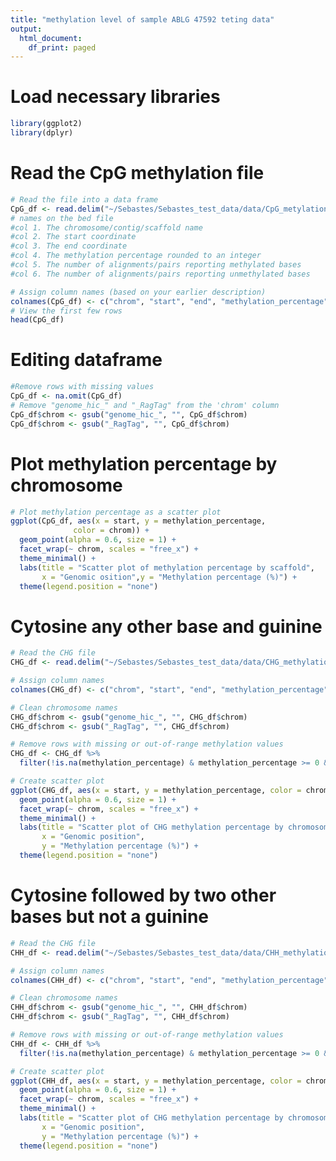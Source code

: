 ```yaml
---
title: "methylation level of sample ABLG 47592 teting data"
output:
  html_document:
    df_print: paged
---
```



# Load necessary libraries

```r
library(ggplot2)
library(dplyr)
```

# Read the CpG methylation file

```r
# Read the file into a data frame
CpG_df <- read.delim("~/Sebastes/Sebastes_test_data/data/CpG_metylation_levels_bedgraph.txt", header = FALSE, comment.char = "t")
# names on the bed file 
#col 1. The chromosome/contig/scaffold name
#col 2. The start coordinate
#col 3. The end coordinate
#col 4. The methylation percentage rounded to an integer
#col 5. The number of alignments/pairs reporting methylated bases
#col 6. The number of alignments/pairs reporting unmethylated bases

# Assign column names (based on your earlier description)
colnames(CpG_df) <- c("chrom", "start", "end", "methylation_percentage", "methylated_count", "unmethylated_count")
# View the first few rows
head(CpG_df)
```

# Editing dataframe 

```r
#Remove rows with missing values 
CpG_df <- na.omit(CpG_df)
# Remove "genome_hic_" and "_RagTag" from the 'chrom' column
CpG_df$chrom <- gsub("genome_hic_", "", CpG_df$chrom)
CpG_df$chrom <- gsub("_RagTag", "", CpG_df$chrom)
```

# Plot methylation percentage by chromosome

```r
# Plot methylation percentage as a scatter plot
ggplot(CpG_df, aes(x = start, y = methylation_percentage, 
              color = chrom)) + 
  geom_point(alpha = 0.6, size = 1) +
  facet_wrap(~ chrom, scales = "free_x") +
  theme_minimal() +
  labs(title = "Scatter plot of methylation percentage by scaffold",
       x = "Genomic osition",y = "Methylation percentage (%)") +
  theme(legend.position = "none")
```

# Cytosine any other base and guinine

```r
# Read the CHG file
CHG_df <- read.delim("~/Sebastes/Sebastes_test_data/data/CHG_methylation_levels_bedgraph.txt", header = FALSE, comment.char = "t")

# Assign column names
colnames(CHG_df) <- c("chrom", "start", "end", "methylation_percentage", "methylated_count", "unmethylated_count")

# Clean chromosome names
CHG_df$chrom <- gsub("genome_hic_", "", CHG_df$chrom)
CHG_df$chrom <- gsub("_RagTag", "", CHG_df$chrom)

# Remove rows with missing or out-of-range methylation values
CHG_df <- CHG_df %>%
  filter(!is.na(methylation_percentage) & methylation_percentage >= 0 & methylation_percentage <= 100)

# Create scatter plot
ggplot(CHG_df, aes(x = start, y = methylation_percentage, color = chrom)) +
  geom_point(alpha = 0.6, size = 1) +
  facet_wrap(~ chrom, scales = "free_x") +
  theme_minimal() +
  labs(title = "Scatter plot of CHG methylation percentage by chromosome",
       x = "Genomic position",
       y = "Methylation percentage (%)") +
  theme(legend.position = "none")
```

# Cytosine followed by two other bases but not a guinine

```r
# Read the CHG file
CHH_df <- read.delim("~/Sebastes/Sebastes_test_data/data/CHH_methylation_levels_bedgraph.txt", header = FALSE, comment.char = "t")

# Assign column names
colnames(CHH_df) <- c("chrom", "start", "end", "methylation_percentage", "methylated_count", "unmethylated_count")

# Clean chromosome names
CHH_df$chrom <- gsub("genome_hic_", "", CHH_df$chrom)
CHH_df$chrom <- gsub("_RagTag", "", CHH_df$chrom)

# Remove rows with missing or out-of-range methylation values
CHH_df <- CHH_df %>%
  filter(!is.na(methylation_percentage) & methylation_percentage >= 0 & methylation_percentage <= 100)

# Create scatter plot
ggplot(CHH_df, aes(x = start, y = methylation_percentage, color = chrom)) +
  geom_point(alpha = 0.6, size = 1) +
  facet_wrap(~ chrom, scales = "free_x") +
  theme_minimal() +
  labs(title = "Scatter plot of CHG methylation percentage by chromosome",
       x = "Genomic position",
       y = "Methylation percentage (%)") +
  theme(legend.position = "none")

```













